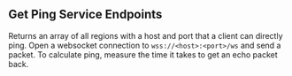 ## Get Ping Service Endpoints

Returns an array of all regions with a host and port that a client can directly ping. Open a websocket connection to `wss://<host>:<port>/ws` and send a packet. To calculate ping, measure the time it takes to get an echo packet back.
